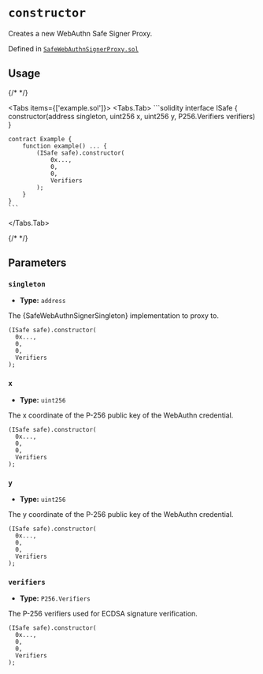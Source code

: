 



# `constructor` 



Creates a new WebAuthn Safe Signer Proxy.




Defined in [`SafeWebAuthnSignerProxy.sol`](https://github.com/safe-global/safe-modules/tree/passkey/v0.2.1/modules/passkey/contracts/SafeWebAuthnSignerProxy.sol#L42)


## Usage

{/* <!-- vale off --> */}

<Tabs items={['example.sol']}>
  <Tabs.Tab>
    ```solidity
    interface ISafe {
        constructor(address singleton, uint256 x, uint256 y, P256.Verifiers verifiers)
    }

    contract Example {
        function example() ... {
            (ISafe safe).constructor(
                0x...,
                0,
                0,
                Verifiers
            );
        }
    }
    ```
  </Tabs.Tab>
</Tabs>

{/* <!-- vale on --> */}



## Parameters

### `singleton`

  - **Type:** `address`

  The \{SafeWebAuthnSignerSingleton\} implementation to proxy to.

  ```solidity focus=2
  (ISafe safe).constructor(
    0x...,
    0,
    0,
    Verifiers
  );
  ```


### `x`

  - **Type:** `uint256`

  The x coordinate of the P-256 public key of the WebAuthn credential.

  ```solidity focus=3
  (ISafe safe).constructor(
    0x...,
    0,
    0,
    Verifiers
  );
  ```


### `y`

  - **Type:** `uint256`

  The y coordinate of the P-256 public key of the WebAuthn credential.

  ```solidity focus=4
  (ISafe safe).constructor(
    0x...,
    0,
    0,
    Verifiers
  );
  ```


### `verifiers`

  - **Type:** `P256.Verifiers`

  The P-256 verifiers used for ECDSA signature verification.

  ```solidity focus=5
  (ISafe safe).constructor(
    0x...,
    0,
    0,
    Verifiers
  );
  ```





